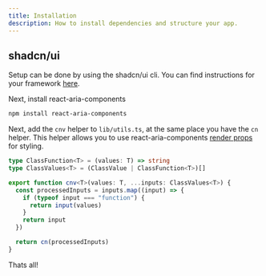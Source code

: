 ```yaml
---
title: Installation
description: How to install dependencies and structure your app.
---
```


## shadcn/ui

Setup can be done by using the shadcn/ui cli. You can find instructions for your framework [here](https://ui.shadcn.com/docs/installation).

Next, install react-aria-components

```bash
npm install react-aria-components
```

Next, add the `cnv` helper to `lib/utils.ts`, at the same place you have the `cn` helper. This helper allows you to use react-aria-components [render props](https://react-spectrum.adobe.com/react-aria/styling.html#render-props) for styling.

```ts
type ClassFunction<T> = (values: T) => string
type ClassValues<T> = (ClassValue | ClassFunction<T>)[]

export function cnv<T>(values: T, ...inputs: ClassValues<T>) {
  const processedInputs = inputs.map((input) => {
    if (typeof input === "function") {
      return input(values)
    }
    return input
  })

  return cn(processedInputs)
}
```

Thats all!
